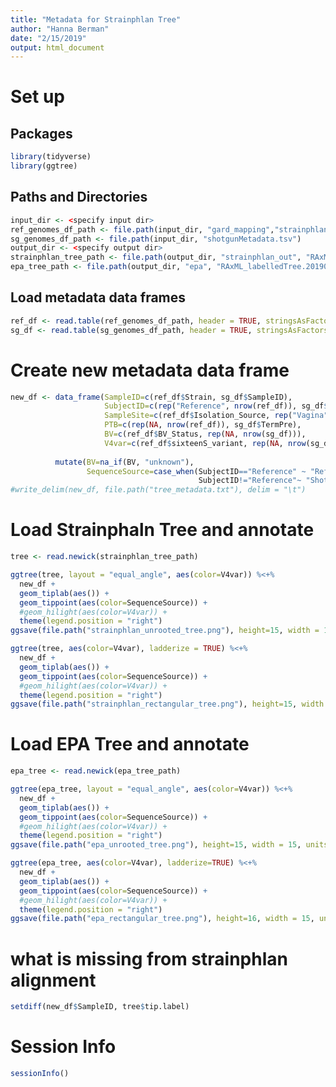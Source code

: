 ```yaml
---
title: "Metadata for Strainphlan Tree"
author: "Hanna Berman"
date: "2/15/2019"
output: html_document
---
```


# Set up
## Packages
```r
library(tidyverse)
library(ggtree)
```

## Paths and Directories
```r
input_dir <- <specify input dir>
ref_genomes_df_path <- file.path(input_dir, "gard_mapping","strainphlan_testing", "GardnerellaMetadata.csv")
sg_genomes_df_path <- file.path(input_dir, "shotgunMetadata.tsv")
output_dir <- <specify output dir>
strainphlan_tree_path <- file.path(output_dir, "strainphlan_out", "RAxML_bestTree.g__Gardnerella.tree")
epa_tree_path <- file.path(output_dir, "epa", "RAxML_labelledTree.20190217_strainphaln_epaTree.tree")
```

## Load metadata data frames
```r
ref_df <- read.table(ref_genomes_df_path, header = TRUE, stringsAsFactors = FALSE, sep = ",") #reference WGS sequences
sg_df <- read.table(sg_genomes_df_path, header = TRUE, stringsAsFactors = FALSE, sep = "\t") #metagenome sequences
```

# Create new metadata data frame
```r
new_df <- data_frame(SampleID=c(ref_df$Strain, sg_df$SampleID),
                     SubjectID=c(rep("Reference", nrow(ref_df)), sg_df$SubjectID),
                     SampleSite=c(ref_df$Isolation_Source, rep("Vagina", nrow(sg_df))),
                     PTB=c(rep(NA, nrow(ref_df)), sg_df$TermPre),
                     BV=c(ref_df$BV_Status, rep(NA, nrow(sg_df))),
                     V4var=c(ref_df$sixteenS_variant, rep(NA, nrow(sg_df)))) %>%
                                    
          mutate(BV=na_if(BV, "unknown"),
                 SequenceSource=case_when(SubjectID=="Reference" ~ "Reference",
                                          SubjectID!="Reference"~ "Shotgun"))
#write_delim(new_df, file.path("tree_metadata.txt"), delim = "\t")
```

# Load Strainphaln Tree and annotate
```r
tree <- read.newick(strainphlan_tree_path)

ggtree(tree, layout = "equal_angle", aes(color=V4var)) %<+% 
  new_df + 
  geom_tiplab(aes()) +
  geom_tippoint(aes(color=SequenceSource)) +
  #geom_hilight(aes(color=V4var)) +
  theme(legend.position = "right") 
ggsave(file.path("strainphlan_unrooted_tree.png"), height=15, width = 15, units="in")

ggtree(tree, aes(color=V4var), ladderize = TRUE) %<+% 
  new_df + 
  geom_tiplab(aes()) +
  geom_tippoint(aes(color=SequenceSource)) +
  #geom_hilight(aes(color=V4var)) +
  theme(legend.position = "right") 
ggsave(file.path("strainphlan_rectangular_tree.png"), height=15, width = 15, units="in")
```

# Load EPA Tree and annotate
```r
epa_tree <- read.newick(epa_tree_path)

ggtree(epa_tree, layout = "equal_angle", aes(color=V4var)) %<+% 
  new_df + 
  geom_tiplab(aes()) +
  geom_tippoint(aes(color=SequenceSource)) +
  #geom_hilight(aes(color=V4var)) +
  theme(legend.position = "right") 
ggsave(file.path("epa_unrooted_tree.png"), height=15, width = 15, units="in")

ggtree(epa_tree, aes(color=V4var), ladderize=TRUE) %<+% 
  new_df + 
  geom_tiplab(aes()) +
  geom_tippoint(aes(color=SequenceSource)) +
  #geom_hilight(aes(color=V4var)) +
  theme(legend.position = "right") 
ggsave(file.path("epa_rectangular_tree.png"), height=16, width = 15, units="in")
```

# what is missing from strainphlan alignment
```r
setdiff(new_df$SampleID, tree$tip.label)
```

# Session Info
```r
sessionInfo()
```